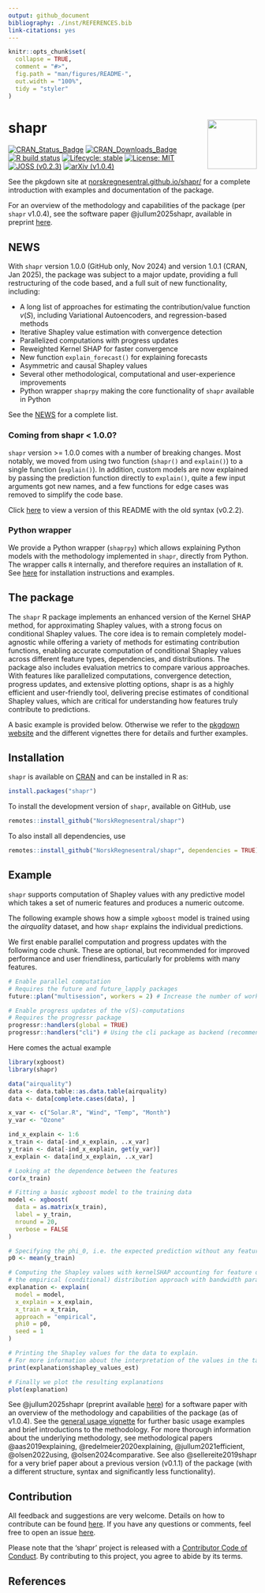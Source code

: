 ```yaml
---
output: github_document
bibliography: ./inst/REFERENCES.bib
link-citations: yes
---
```


<!-- README.md is generated from README.Rmd. Please edit that file -->

```r
knitr::opts_chunk$set(
  collapse = TRUE,
  comment = "#>",
  fig.path = "man/figures/README-",
  out.width = "100%",
  tidy = "styler"
)
```

# shapr <img src="man/figures/nrlogo_new.jpg" align="right" height="100"/>

<!-- badges: start -->
[![CRAN_Status_Badge](https://www.r-pkg.org/badges/version-last-release/shapr)](https://cran.r-project.org/package=shapr)
[![CRAN_Downloads_Badge](https://cranlogs.r-pkg.org/badges/grand-total/shapr)](https://cran.r-project.org/package=shapr)
[![R build status](https://github.com/NorskRegnesentral/shapr/workflows/R-CMD-check/badge.svg)](https://github.com/NorskRegnesentral/shapr/actions?query=workflow%3AR-CMD-check)
[![Lifecycle: stable](https://img.shields.io/badge/lifecycle-stable-brightgreen.svg)](https://lifecycle.r-lib.org/articles/stages.html)
[![License: MIT](https://img.shields.io/badge/License-MIT-yellow.svg)](https://opensource.org/license/mit)
[![JOSS (v0.2.3)](https://img.shields.io/badge/JOSS (v0.2.3)-10.21105/joss.02027-brightgreen.svg)](https://doi.org/10.21105/joss.02027)
[![arXiv (v1.0.4)](https://img.shields.io/badge/arXiv (v1.0.4)-2504.01842-b31b1b.svg)](https://arxiv.org/abs/2504.01842)
<!-- badges: end -->

See the pkgdown site at [norskregnesentral.github.io/shapr/](https://norskregnesentral.github.io/shapr/)
for a complete introduction with examples and documentation of the package.

For an overview of the methodology and capabilities of the package (per `shapr` v1.0.4), 
see the software paper @jullum2025shapr, available in preprint [here](https://arxiv.org/abs/2504.01842).




## NEWS

With `shapr` version 1.0.0 (GitHub only, Nov 2024) and version 1.0.1 (CRAN, Jan 2025),
the package was subject to a major update, providing a full restructuring of the code based, and 
a full suit of new functionality, including:

* A long list of approaches for estimating the contribution/value function $v(S)$, including Variational Autoencoders,
and regression-based methods
* Iterative Shapley value estimation with convergence detection
* Parallelized computations with progress updates
* Reweighted Kernel SHAP for faster convergence
* New function `explain_forecast()` for explaining forecasts
* Asymmetric and causal Shapley values
* Several other methodological, computational and user-experience improvements
* Python wrapper `shaprpy` making the core functionality of `shapr` available in Python


See the [NEWS](https://norskregnesentral.github.io/shapr/news/index.html) for a complete list.

### Coming from shapr < 1.0.0?
`shapr` version >= 1.0.0 comes with a number of breaking changes. 
Most notably, we moved from using two function (`shapr()` and `explain()`) to 
a single function (`explain()`). 
In addition, custom models are now explained by passing the prediction function directly to `explain()`, 
quite a few input arguments got new names, and a few functions for edge cases was removed to simplify the code base. 

Click [here](https://github.com/NorskRegnesentral/shapr/blob/cranversion_0.2.2/README.md) to view a version of this README with the old syntax (v0.2.2).

### Python wrapper

We provide a Python wrapper (`shaprpy`) which allows explaining Python models with the methodology 
implemented in `shapr`, directly from Python. 
The wrapper calls `R` internally, and therefore requires an installation of `R`. 
See [here](https://norskregnesentral.github.io/shapr/shaprpy.html) for installation instructions and examples.


## The package

The `shapr` R package implements an enhanced version of the Kernel SHAP method, for approximating Shapley values, 
with a strong focus on conditional Shapley values. 
The core idea is to remain completely model-agnostic while offering a variety of methods for estimating contribution 
functions, enabling accurate computation of conditional Shapley values across different feature types, dependencies, 
and distributions. 
The package also includes evaluation metrics to compare various approaches. 
With features like parallelized computations, convergence detection, progress updates, and extensive plotting options, 
shapr is as a highly efficient and user-friendly tool, delivering precise estimates of conditional Shapley values, 
which are critical for understanding how features truly contribute to predictions.

A basic example is provided below. 
Otherwise we refer to the [pkgdown website](https://norskregnesentral.github.io/shapr/) and the different vignettes there for details and further examples.


## Installation

`shapr` is available on [CRAN](https://cran.r-project.org/package=shapr) and can be installed in R as:

```r
install.packages("shapr")
```

To install the development version of `shapr`, available on GitHub, use

```r
remotes::install_github("NorskRegnesentral/shapr")
```

To also install all dependencies, use

```r
remotes::install_github("NorskRegnesentral/shapr", dependencies = TRUE)
```


## Example
`shapr` supports computation of Shapley values with any predictive model which takes a set of numeric features and produces a numeric outcome. 

The following example shows how a simple `xgboost` model is trained using the *airquality* dataset, and how `shapr` explains the individual predictions. 

We first enable parallel computation and progress updates with the following code chunk. 
These are optional, but recommended for improved performance and user friendliness, 
particularly for problems with many features.

```r
# Enable parallel computation
# Requires the future and future_lapply packages
future::plan("multisession", workers = 2) # Increase the number of workers for increased performance with many features

# Enable progress updates of the v(S)-computations
# Requires the progressr package
progressr::handlers(global = TRUE)
progressr::handlers("cli") # Using the cli package as backend (recommended for the estimates of the remaining time)
```

Here comes the actual example
```r
library(xgboost)
library(shapr)

data("airquality")
data <- data.table::as.data.table(airquality)
data <- data[complete.cases(data), ]

x_var <- c("Solar.R", "Wind", "Temp", "Month")
y_var <- "Ozone"

ind_x_explain <- 1:6
x_train <- data[-ind_x_explain, ..x_var]
y_train <- data[-ind_x_explain, get(y_var)]
x_explain <- data[ind_x_explain, ..x_var]

# Looking at the dependence between the features
cor(x_train)

# Fitting a basic xgboost model to the training data
model <- xgboost(
  data = as.matrix(x_train),
  label = y_train,
  nround = 20,
  verbose = FALSE
)

# Specifying the phi_0, i.e. the expected prediction without any features
p0 <- mean(y_train)

# Computing the Shapley values with kernelSHAP accounting for feature dependence using
# the empirical (conditional) distribution approach with bandwidth parameter sigma = 0.1 (default)
explanation <- explain(
  model = model,
  x_explain = x_explain,
  x_train = x_train,
  approach = "empirical",
  phi0 = p0,
  seed = 1
)

# Printing the Shapley values for the data to explain.
# For more information about the interpretation of the values in the table, see ?shapr::explain.
print(explanation$shapley_values_est)

# Finally we plot the resulting explanations
plot(explanation)
```

See @jullum2025shapr (preprint available [here](https://arxiv.org/abs/2504.01842)) for a software paper with an overview of the methodology and capabilities of the 
package (as of v1.0.4).
See the [general usage vignette](https://norskregnesentral.github.io/shapr/articles/general_usage.html) for further 
basic usage examples and brief introductions to the methodology. 
For more thorough information about the underlying methodology, see methodological papers
@aas2019explaining, @redelmeier2020explaining, @jullum2021efficient, @olsen2022using, @olsen2024comparative.
See also @sellereite2019shapr for a very brief paper about a previous version (v0.1.1) of the package 
(with a different structure, syntax and significantly less functionality).

## Contribution

All feedback and suggestions are very welcome. Details on how to contribute can be found 
[here](https://norskregnesentral.github.io/shapr/CONTRIBUTING.html). If you have any questions or comments, feel
free to open an issue [here](https://github.com/NorskRegnesentral/shapr/issues). 

Please note that the 'shapr' project is released with a
[Contributor Code of Conduct](https://norskregnesentral.github.io/shapr/CODE_OF_CONDUCT.html).
By contributing to this project, you agree to abide by its terms. 

## References


